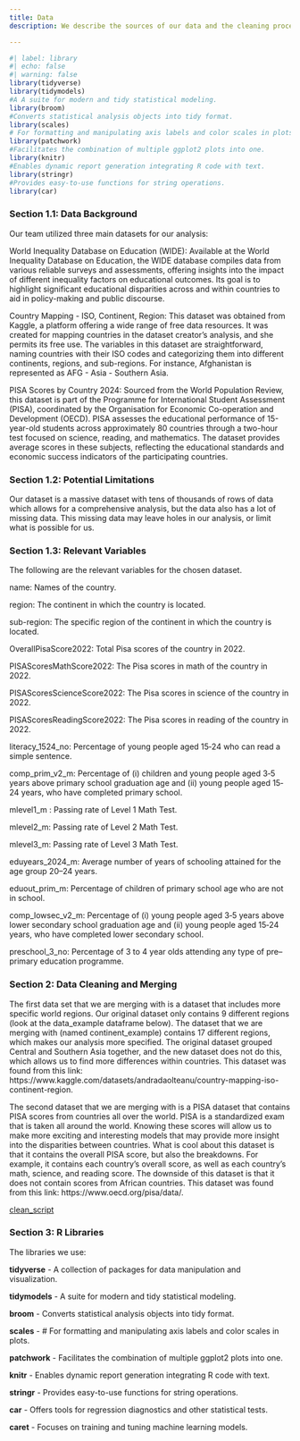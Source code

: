 ```yaml
---
title: Data
description: We describe the sources of our data and the cleaning process.

---
```



```r
#| label: library
#| echo: false
#| warning: false
library(tidyverse)
library(tidymodels)
#A A suite for modern and tidy statistical modeling.
library(broom) 
#Converts statistical analysis objects into tidy format.
library(scales) 
# For formatting and manipulating axis labels and color scales in plots.
library(patchwork) 
#Facilitates the combination of multiple ggplot2 plots into one.
library(knitr) 
#Enables dynamic report generation integrating R code with text.
library(stringr)
#Provides easy-to-use functions for string operations.
library(car)
```


### Section 1.1: Data Background

Our team utilized three main datasets for our analysis:

World Inequality Database on Education (WIDE): Available at the World Inequality Database on Education, the WIDE database compiles data from various reliable surveys and assessments, offering insights into the impact of different inequality factors on educational outcomes. Its goal is to highlight significant educational disparities across and within countries to aid in policy-making and public discourse.

Country Mapping - ISO, Continent, Region: This dataset was obtained from Kaggle, a platform offering a wide range of free data resources. It was created for mapping countries in the dataset creator's analysis, and she permits its free use. The variables in this dataset are straightforward, naming countries with their ISO codes and categorizing them into different continents, regions, and sub-regions. For instance, Afghanistan is represented as AFG - Asia - Southern Asia.

PISA Scores by Country 2024: Sourced from the World Population Review, this dataset is part of the Programme for International Student Assessment (PISA), coordinated by the Organisation for Economic Co-operation and Development (OECD). PISA assesses the educational performance of 15-year-old students across approximately 80 countries through a two-hour test focused on science, reading, and mathematics. The dataset provides average scores in these subjects, reflecting the educational standards and economic success indicators of the participating countries.

### Section 1.2: Potential Limitations

Our dataset is a massive dataset with tens of thousands of rows of data which allows for a comprehensive analysis, but the data also has a lot of missing data. This missing data may leave holes in our analysis, or limit what is possible for us.

### Section 1.3: Relevant Variables

The following are the relevant variables for the chosen dataset.

name: Names of the country. 

region: The continent in which the country is located.

sub-region: The specific region of the continent in which the country is located. 

OverallPisaScore2022: Total Pisa scores of the country in 2022.

PISAScoresMathScore2022: The Pisa scores in math of the country in 2022.

PISAScoresScienceScore2022: The Pisa scores in science of the country in 2022.

PISAScoresReadingScore2022: The Pisa scores in reading of the country in 2022.

literacy_1524_no: Percentage of young people aged 15‐24 who can read a simple sentence.

comp_prim_v2_m: Percentage of (i) children and young people aged 3‐5 years above primary school graduation age and (ii) young  people aged 15‐24 years, who have completed primary school. 

mlevel1_m : Passing rate of Level 1 Math Test.

mlevel2_m: Passing rate of Level 2 Math Test.

mlevel3_m: Passing rate of Level 3 Math Test.

eduyears_2024_m: Average number of years of schooling attained for the age group 20–24 years.

eduout_prim_m: Percentage of children of primary school age who are not in school. 

comp_lowsec_v2_m: Percentage of (i) young people aged 3‐5 years above lower secondary school graduation age and (ii) young  people aged 15‐24 years, who have completed lower secondary school.

preschool_3_no: Percentage of 3 to 4 year olds attending any type of pre–primary education programme. 

### Section 2: Data Cleaning and Merging

The first data set that we are merging with is a dataset that includes more specific world regions. Our original dataset only contains 9 different regions (look at the data_example dataframe below). The dataset that we are merging with (named continent_example) contains 17 different regions, which makes our analysis more specified. The original dataset grouped Central and Southern Asia together, and the new dataset does not do this, which allows us to find more differences within countries. This dataset was found from this link: https://www.kaggle.com/datasets/andradaolteanu/country-mapping-iso-continent-region.

The second dataset that we are merging with is a PISA dataset that contains PISA scores from countries all over the world. PISA is a standardized exam that is taken all around the world. Knowing these scores will allow us to make more exciting and interesting models that may provide more insight into the disparities between countries. What is cool about this dataset is that it contains the overall PISA score, but also the breakdowns. For example, it contains each country's overall score, as well as each country's math, science, and reading score. The downside of this dataset is that it does not contain scores from African countries. This dataset was found from this link: https://www.oecd.org/pisa/data/.

[clean_script](/scripts/load_and_clean_data.R%60)

### Section 3: R Libraries

The libraries we use:

**tidyverse** - A collection of packages for data manipulation and visualization.

**tidymodels** - A suite for modern and tidy statistical modeling.

**broom** - Converts statistical analysis objects into tidy format.

**scales** - # For formatting and manipulating axis labels and color scales in plots.

**patchwork** - Facilitates the combination of multiple ggplot2 plots into one.

**knitr** - Enables dynamic report generation integrating R code with text.

**stringr** - Provides easy-to-use functions for string operations.

**car** - Offers tools for regression diagnostics and other statistical tests.

**caret** - Focuses on training and tuning machine learning models.

